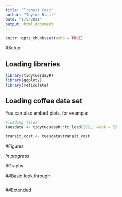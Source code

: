 ```yaml
---
title: "Transit Cost"
author: "Taylor Blair"
date: "1/5/2021"
output: html_document
---
```


```r
knitr::opts_chunk$set(echo = TRUE)
```

#Setup

## Loading libraries

```r
library(tidytuesdayR)
library(ggplot2)
library(reticulate)
```

## Loading coffee data set

You can also embed plots, for example:

```r
#loading files
tuesdata <- tidytuesdayR::tt_load(2021, week = 2)

transit_cost <- tuesdata$transit_cost
```

#Figures

*In progress*

#Graphs

##Basic look through

```r


```

##Extended 

